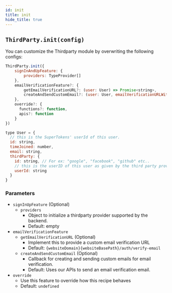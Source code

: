 ```yaml
---
id: init
title: init
hide_title: true
---
```


## ``ThirdParty.init(config)``

You can customize the Thirdparty module by overwriting the following configs:

```jsx
ThirdParty.init({
    signInAndUpFeature: {
        providers: TypeProvider[]
    },
    emailVerificationFeature?: {
        getEmailVerificationURL?: (user: User) => Promise<string>,
        createAndSendCustomEmail?: (user: User, emailVerificationURLWithToken: string) => Promise<void>,
    },
    override?: {
      functions?: function,
      apis?: function
    }
})

type User = {
  // this is the SuperTokens' userId of this user.
  id: string,
  timeJoined: number,
  email: string,
  thirdParty: {
    id: string, // For ex: "google", "facebook", "github" etc..
    // this is the userID of this user as given by the third party provider
    userId: string
  }
}
```

### Parameters
- `signInUpFeature` (Optional)
  - `providers`
      - Object to initialize a thirdparty provider supported by the backend.
      - Default: empty
- `emailVerificationFeature`
  - ``getEmailVerificationURL`` (Optional)
    - Implement this to provide a custom email verification URL
    - Default: `{websiteDomain}{websiteBasePath}/auth/verify-email`
  - ``createAndSendCustomEmail`` (Optional)
    - Callback for creating and sending custom emails for email verification.
    - Default: Uses our APIs to send an email verification email.
- `override`
  - Use this feature to override how this recipe behaves
  - Default: `undefined`